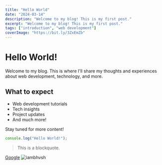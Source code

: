 ```yaml
---
title: "Hello World"
date: "2024-03-14"
description: "Welcome to my blog! This is my first post."
excerpt: "Welcome to my blog! This is my first post."
tags: ["introduction", "web development"]
coverImage: "https://bit.ly/3ZxEmZb"
---
```


# Hello World!

Welcome to my blog. This is where I'll share my thoughts and experiences about web development, technology, and more.

## What to expect

- Web development tutorials
- Tech insights
- Project updates
- And much more!

Stay tuned for more content!

```js
console.log("Hello World!");
```

> This is a blockquote.

[Google](https://www.google.com)
![iambhvsh](https://github.com/iambhvsh.png)
